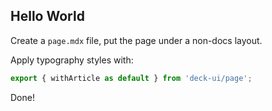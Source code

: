 
## Hello World

Create a `page.mdx` file, put the page under a non-docs layout.

Apply typography styles with:

```jsx
export { withArticle as default } from 'deck-ui/page';
```

Done!
